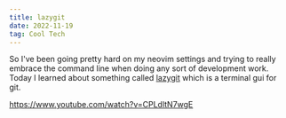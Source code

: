 ```yaml
---
title: lazygit
date: 2022-11-19
tag: Cool Tech
---
```


So I've been going pretty hard on my neovim settings and trying to really
embrace the command line when doing any sort of development work. Today I
learned about something called
[lazygit](https://github.com/jesseduffield/lazygit) which is a terminal gui for
git.

https://www.youtube.com/watch?v=CPLdltN7wgE
